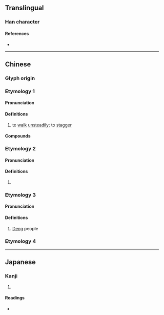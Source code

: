 {{character info}}
==Translingual==

===Han character===
{{Han char|rn=9|rad=人|as=12|sn=14|four=|canj=ONOT|ids=⿰亻登}}

====References====
* {{Han ref|kx=0116.270|dkj=01102|dj=0248.050|hdz=10223.020|uh=50DC|ud=20700}}

----

==Chinese==
{{zh-forms}}

===Glyph origin===
{{Han etym}}

===Etymology 1===

====Pronunciation====
{{zh-pron
|m=chēng
|mc=1
|oc=2
|cat=v
}}

====Definitions====
{{zh-hanzi}}

# {{lb|zh|literary|rare}} to [[walk]] [[unsteadily]]; to [[stagger]]

====Compounds====
{{zh-der|儚僜}}

===Etymology 2===

====Pronunciation====
{{zh-pron
|m=dèng
|mc=2
|oc=1
|cat=
}}

====Definitions====
{{zh-hanzi}}

# {{zh-only|倰僜}}

===Etymology 3===

====Pronunciation====
{{zh-pron
|m=dēng
|cat=n
}}

====Definitions====
{{zh-hanzi}}

# [[Deng]] people {{gl|an ethnic group inhabiting Chayu in the autonomous region of Tibet}}

===Etymology 4===
{{zh-see|登|v}}

----

==Japanese==

===Kanji===
{{ja-kanji|grade=|rs=人12}}

# {{rfdef|ja|sort=人12}}

====Readings====
* {{ja-readings|on=[[とう]] (tō), [[どう]] (dō), [[しょう]] (shō), [[ちょう]] (chō)|kun=[[あがる]] (agaru)}}